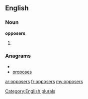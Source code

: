 ==English==

===Noun===
'''opposers'''

# {{plural of|[[opposer]]}}

===Anagrams===
* {{alphagram|eoopprss}}
* [[proposes#English|proposes]]

[[Category:English plurals]]

[[ar:opposers]]
[[fr:opposers]]
[[my:opposers]]